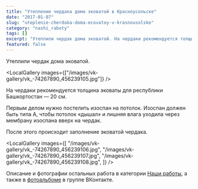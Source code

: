 ```yaml
---
title: "Утепление чердака дома эковатой в Красноусольске"
date: "2017-01-07"
slug: "uteplenie-cherdaka-doma-ecovatoy-v-krasnousolske"
category: "nashi_raboty"
tags: []
excerpt: "Утеплили чердак дома эковатой. На чердаки рекомендуется толщина эковаты для республики Башкортостан — 20 см. Первым делом нужно постелить изоспан на потолок. Изоспан должен быть типа А, чтобы потолок ..."
featured: false
---
```



Утеплили чердак дома эковатой.

<LocalGallery images={["/images/vk-gallery/vk_-74267890_456239105.jpg"]} />

На чердаки рекомендуется толщина эковаты для республики Башкортостан — 20 см.

Первым делом нужно постелить изоспан на потолок. Изоспан должен быть типа А, чтобы потолок «дышал» и лишняя влага уходила через мембрану изоспана вверх на чердак.

После этого происходит заполнение эковатой чердака.

<LocalGallery
  images={[
    "/images/vk-gallery/vk_-74267890_456239106.jpg",
    "/images/vk-gallery/vk_-74267890_456239107.jpg",
    "/images/vk-gallery/vk_-74267890_456239108.jpg",
  ]}
/>

Описание и фотографии остальных работа в категории [Наши работы](http://ecovata-str.ru/cat/nashi_raboty/), а также в [фотоальбоме](https://vk.com/albums-74267890) в группе ВКонтакте.
